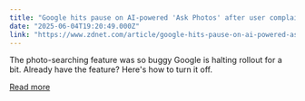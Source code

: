 ```yaml
---
title: "Google hits pause on AI-powered 'Ask Photos' after user complaints"
date: "2025-06-04T19:20:49.000Z"
link: "https://www.zdnet.com/article/google-hits-pause-on-ai-powered-ask-photos-after-user-complaints/"
---
```


The photo-searching feature was so buggy Google is halting rollout for a bit. Already have the feature? Here's how to turn it off.

[Read more](https://www.zdnet.com/article/google-hits-pause-on-ai-powered-ask-photos-after-user-complaints/)
